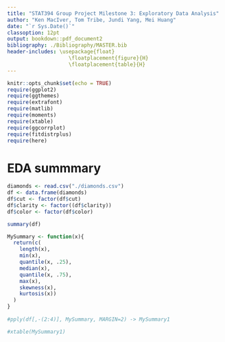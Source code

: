 ```yaml
---
title: "STAT394 Group Project Milestone 3: Exploratory Data Analysis"
author: "Ken MacIver, Tom Tribe, Jundi Yang, Mei Huang"
date: "`r Sys.Date()`"
classoption: 12pt
output: bookdown::pdf_document2
bibliography: ./Bibliography/MASTER.bib
header-includes: \usepackage{float}
                    \floatplacement{figure}{H}
                    \floatplacement{table}{H}
---
```


```r
knitr::opts_chunk$set(echo = TRUE)
require(ggplot2)
require(ggthemes)
require(extrafont)
require(matlib)
require(moments)
require(xtable)
require(ggcorrplot)
require(fitdistrplus)
require(here)
```

# EDA summmary

```r
diamonds <- read.csv("./diamonds.csv")
df <- data.frame(diamonds)
df$cut <- factor(df$cut)
df$clarity <- factor((df$clarity))
df$color <- factor(df$color)

summary(df)

MySummary <- function(x){
  return(c(
    length(x),
    min(x),
    quantile(x, .25),
    median(x),
    quantile(x, .75),
    max(x),
    skewness(x),
    kurtosis(x))
  )
} 
  
#pply(df[,-(2:4)], MySummary, MARGIN=2) -> MySummary1

#xtable(MySummary1)


```



\begin{table}[ht]
\centering
\begin{tabular}{rrrrrrrr}
  \hline
 & carat & depth & table & price & x & y & z \\ 
  \hline
sample size & 53940 & 53940& 53940& 53940 & 53940 & 53940 & 53940 \\ 
  minimum & 0.20 & 43.00 & 43.00 & 326.00 & 0.00 & 0.00 & 0.00 \\ 
  first quartile & 0.40 & 61.00 & 56.00 & 950.00 & 4.71 & 4.72 & 2.91 \\ 
  median & 0.70 & 61.80 & 57.00 & 2401.00 & 5.70 & 5.71 & 3.53 \\ 
  third quartile & 1.04 & 62.50 & 59.00 & 5324.25 & 6.54 & 6.54 & 4.04 \\ 
  maximum & 5.01 & 79.00 & 95.00 & 18823.00 & 10.74 & 58.90 & 31.80 \\ 
  skewness& 1.12 & -0.08 & 0.80 & 1.62 & 0.38 & 2.43 & 1.52 \\ 
  kurtosis & 4.26 & 8.74 & 5.80 & 5.18 & 2.38 & 94.21 & 50.08 \\ 
   \hline
\end{tabular}
\end{table}
